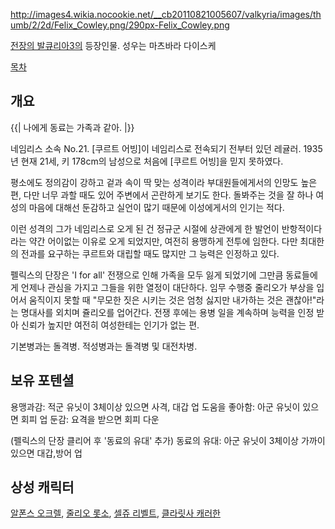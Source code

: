 
http://images4.wikia.nocookie.net/__cb20110821005607/valkyria/images/thumb/2/2d/Felix_Cowley.png/290px-Felix_Cowley.png

[[전장의 발큐리아3]]의 등장인물. 성우는 마츠바라 다이스케

[[목차]]

== 개요 ==
{{| 나에게 동료는 가족과 같아. |}}

네임리스 소속 No.21. [쿠르트 어빙]이 네임리스로 전속되기 전부터 있던 레귤러. 1935년 현재 21세, 키 178cm의 남성으로 처음에 [쿠르트 어빙]을 믿지 못하였다.

평소에도 정의감이 강하고 겉과 속이 딱 맞는 성격이라 부대원들에게서의 인망도 높은 편, 다만 너무 과할 때도 있어 주변에서 곤란하게 보기도 한다. 돌봐주는 것을 잘 하나 여성의 마음에 대해선 둔감하고 실언이 많기 때문에 이성에게서의 인기는 적다.

이런 성격의 그가 네임리스로 오게 된 건 정규군 시절에 상관에게 한 발언이 반항적이다라는 약간 어이없는 이유로 오게 되었지만, 여전히 용맹하게 전투에 임한다. 다만 최대한의 전과를 요구하는 쿠르트와 대립할 때도 많지만 그 능력은 인정하고 있다.

펠릭스의 단장은 'I for all' 전쟁으로 인해 가족을 모두 잃게 되었기에 그만큼 동료들에게 언제나 관심을 가지고 그들을 위한 열정이 대단하다. 임무 수행중 줄리오가 부상을 입어서 움직이지 못할 때 "무모한 짓은 시키는 것은 엄청 싫지만 내가하는 것은 괜찮아!"라는 명대사를 외치며 쥴리오를 업어간다. 전쟁 후에는 용병 일을 계속하며 능력을 인정 받아 신뢰가 높지만 여전히 여성한테는 인기가 없는 편.

기본병과는 돌격병. 적성병과는 돌격병 및 대전차병.

== 보유 포텐셜 ==
용맹과감: 적군 유닛이 3체이상 있으면 사격, 대갑 업 
도움을 좋아함: 아군 유닛이 있으면 회피 업 
둔감: 요격을 받으면 회피 다운 

(펠릭스의 단장 클리어 후 '동료의 유대' 추가)
동료의 유대: 아군 유닛이 3체이상 가까이 있으면 대갑,방어 업

== 상성 캐릭터 ==
[[알폰스 오크렐]], [[줄리오 롯소]], [[셀쥬 리벨트]], [[클라릿사 캐러한]]
